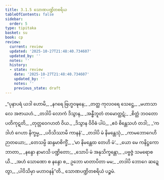 ```yaml
---
title: 3.1.5 သောဏပဏ္ဍိတစရိယ
tableOfContents: false
sidebar:
  order: 5
type: tipitaka
basket: su
book: cp
review:
  current: review
  updated: '2025-10-27T21:48:40.734607'
  updated_by: ''
  notes: ''
  history:
  - state: review
    date: '2025-10-27T21:48:40.734607'
    updated_by: ''
    notes: ''
    previous_state: draft
---
```



<ReviewStatus review={frontmatter.review} showDetails={true} />

<HypothesisAnnotation frontmatter={frontmatter} />

<DynamicBreadcrumb />

<Division number="42" book="cp" e="ch" v="21" p="411">

<Paragraph number="314" type="verses" book="cp">
_“ပုနာပရံ ယဒါ ဟောမိ,_  
_နဂရေ ဗြဟ္မဝဍ္ဎနေ;_  
_တတ္ထ ကုလဝရေ သေဋ္ဌေ,_  
_မဟာသာလေ အဇာယဟံ._  

</Paragraph>

</Division>
<Division number="43" book="cp" e="ch" v="21" p="411">

<Paragraph number="315" type="verses" book="cp">
_တဒါပိ လောကံ ဒိသွာန,_  
_အန္ဓီဘူတံ တမောတ္ထဋံ;_  
_စိတ္တံ ဘဝတော ပတိကုဋတိ,_  
_တုတ္တဝေဂဟတံ ဝိယ._  

</Paragraph>

</Division>
<Division number="44" book="cp" e="ch" v="21" p="411">

<Paragraph number="316" type="verses" book="cp">
_ဒိသွာန ဝိဝိဓံ ပါပံ,_  
_ဧဝံ စိန္တေသဟံ တဒါ;_  
_‘ကဒါဟံ ဂေဟာ နိက္ခမ္မ,_  
_ပဝိသိဿာမိ ကာနနံ’._  

</Paragraph>

</Division>
<Division number="45" book="cp" e="ch" v="21" p="411">

<Paragraph number="317" type="verses" book="cp">
_တဒါပိ မံ နိမန္တေသုံ,_  
_ကာမဘောဂေဟိ ဉာတယော;_  
_တေသမ္ပိ ဆန္ဒမာစိက္ခိံ,_  
_‘မာ နိမန္တေထ တေဟိ မံ’._  

</Paragraph>

</Division>
<Division number="46" book="cp" e="ch" v="21" p="412">

<Paragraph number="318" type="verses" book="cp">
_ယော မေ ကနိဋ္ဌကော ဘာတာ,_  
_နန္ဒော နာမာသိ ပဏ္ဍိတော;_  
_သောပိ မံ အနုသိက္ခန္တော,_  
_ပဗ္ဗဇ္ဇံ သမရောစယိ._  

</Paragraph>

</Division>
<Division number="47" book="cp" e="ch" v="21" p="412">

<Paragraph number="319" type="verses" book="cp">
_အဟံ သောဏော စ နန္ဒော စ,_  
ဥဘော မာတာပိတာ မမ;_  
_တဒါပိ ဘောဂေ ဆဍ္ဍေတွာ,_  
_ပါဝိသိမှာ မဟာဝနန်”တိ._  


</Paragraph>
</Division>

<Paragraph number="320" type="center" book="cp">
သောဏပဏ္ဍိတစရိယံ ပဉ္စမံ.
</Paragraph>